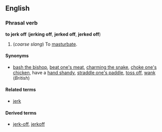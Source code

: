 ==English==
===Phrasal verb===
'''to jerk off''' ('''jerking off''', '''jerked off''', '''jerked off''')

#(''coarse slang'') To [[masturbate]].

====Synonyms====
*[[bash the bishop]], [[beat one's meat]], [[charming the snake]], [[choke one's chicken]], have a [[hand shandy]], [[straddle one's paddle]], [[toss off]], [[wank]] (''British'')<!--many more can be added-->

====Related terms====
*[[jerk]]

====Derived terms====
*[[jerk-off]], [[jerkoff]]<!--noun-->